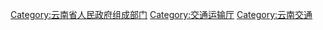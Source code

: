 [[Category:云南省人民政府组成部门|Category:云南省人民政府组成部门]]
[[Category:交通运输厅|Category:交通运输厅]]
[[Category:云南交通|Category:云南交通]]